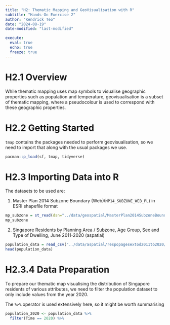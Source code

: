 ```yaml
---
title: "H2: Thematic Mapping and GeoVisualisation with R"
subtitle: "Hands-On Exercise 2"
author: "Kendrick Teo"
date: "2024-08-19"
date-modified: "last-modified"

execute: 
  eval: true
  echo: true
  freeze: true
---
```


# H2.1 Overview

While thematic mapping uses map symbols to visualise geographic properties such as population and temperature, geovisualisation is a subset of thematic mapping, where a pseudocolour is used to correspond with these geographic properties.

# H2.2 Getting Started

`tmap` contains the packages needed to perform geovisualisation, so we need to import that along with the usual packages we use.

```r
pacman::p_load(sf, tmap, tidyverse)
```

# H2.3 Importing Data into R

The datasets to be used are:

1. Master Plan 2014 Subzone Boundary (Web)(`MP14_SUBZONE_WEB_PL`) in ESRI shapefile format
```r
mp_subzone = st_read(dsn="../data/geospatial/MasterPlan2014SubzoneBoundaryWebSHP", layer="MP14_SUBZONE_WEB_PL")
mp_subzone
```

2. Singapore Residents by Planning Area / Subzone, Age Group, Sex and Type of Dwelling, June 2011-2020 (aspatial)

```r
population_data = read_csv("../data/aspatial/respopagesextod2011to2020/respopagesextod2011to2020.csv")
head(population_data)
```

# H2.3.4 Data Preparation

To prepare our thematic map visualising the distribution of Singapore residents of various attributes, we need to filter the population dataset to only include values from the year 2020.

The `%>%` operator is used extensively here, so it might be worth summarising

```r
population_2020 <- population_data %>%
  filter(Time == 2020) %>%

```